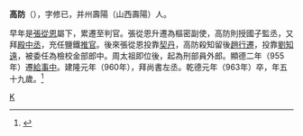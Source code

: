 '''高防'''（{{bd|904年||963年|}}），字修已，并州壽陽（山西壽陽）人。

早年是[[張從恩|張從恩]]屬下，累遷至判官。張從恩升遷為樞密副使，高防則授國子監丞，又拜[[殿中丞|殿中丞]]，充任鹽鐵[[推官|推官]]。後來張從恩投靠[[契丹|契丹]]，高防殺知留後[[趙行遷|趙行遷]]，投靠[[劉知遠|劉知遠]]，被委任為檢校金部郎中。周太祖即位後，起為刑部員外郎。顯德二年（955年）遷[[給事中|給事中]]。建隆元年（960年），拜尚書左丞。乾德元年（963年）卒，年五十九歲。<ref>{{Cite web|title=高防字修己并州寿阳人原文及翻译_张从恩|url=https://m.sohu.com/a/398224011_125993/m.sohu.com/a/398224011_125993|access-date=2022-02-25|work=m.sohu.com|language=en}}</ref>

[[category:五代十國軍事人物|K]]